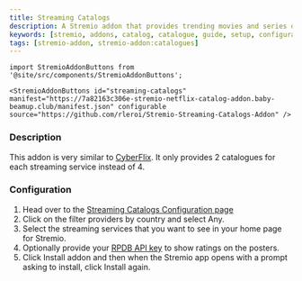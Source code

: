 ```yaml
---
title: Streaming Catalogs
description: A Stremio addon that provides trending movies and series on Netflix, HBO Max, Disney+, Apple TV+ and more. Configure to choose your favourite services.
keywords: [stremio, addons, catalog, catalogue, guide, setup, configuration, install, link]
tags: [stremio-addon, stremio-addon:catalogues]
---
```


```mdx-code-block
import StremioAddonButtons from '@site/src/components/StremioAddonButtons';

<StremioAddonButtons id="streaming-catalogs" manifest="https://7a82163c306e-stremio-netflix-catalog-addon.baby-beamup.club/manifest.json" configurable source="https://github.com/rleroi/Stremio-Streaming-Catalogs-Addon" /> 
```

<h3>Description</h3>

This addon is very similar to [CyberFlix](/stremio/addons/cyberflix). It only provides 2 catalogues for each streaming service instead of 4. 

<h3>Configuration</h3>

1. Head over to the [Streaming Catalogs Configuration page](https://7a82163c306e-stremio-netflix-catalog-addon.baby-beamup.club/)
2. Click on the filter providers by country and select Any. 
3. Select the streaming services that you want to see in your home page for Stremio.
4. Optionally provide your [RPDB API key](/stremio/faq#how-do-i-obtain-a-rpdb-api-key) to show ratings on the posters.
5. Click Install addon and then when the Stremio app opens with a prompt asking to install, click Install again.